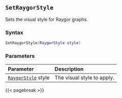 ## `SetRaygorStyle`

Sets the visual style for Raygor graphs.

### Syntax {-}

``` .lua
SetRaygorStyle(RaygorStyle style)
```


### Parameters {-}

**Parameter** | **Description**
| :-- | :-- |
|[`RaygorStyle`](#raygorstyle) style | The visual style to apply. |


{{< pagebreak >}}